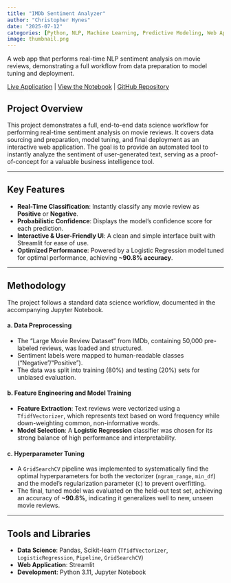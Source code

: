 ```yaml
---
title: "IMDb Sentiment Analyzer"
author: "Christopher Hynes"
date: "2025-07-12"
categories: [Python, NLP, Machine Learning, Predictive Modeling, Web App]
image: thumbnail.png
---
```


A web app that performs real-time NLP sentiment analysis on movie reviews, demonstrating a full workflow from data preparation to model tuning and deployment.

<i class="fa-solid fa-arrow-up-right-from-square"></i> [Live Application](https://imdb-sentiment-prediction.streamlit.app/) |
<i class="fa-solid fa-file-code"></i> [View the Notebook](imdb-sentiment.ipynb) |
<i class="fa-brands fa-github"></i> [GitHub Repository](https://github.com/hynesc/imdb-sentiment)

## Project Overview

This project demonstrates a full, end-to-end data science workflow for performing real-time sentiment analysis on movie reviews. It covers data sourcing and preparation, model tuning, and final deployment as an interactive web application. The goal is to provide an automated tool to instantly analyze the sentiment of user-generated text, serving as a proof-of-concept for a valuable business intelligence tool.

---

## Key Features

-   **Real-Time Classification**: Instantly classify any movie review as **Positive** or **Negative**.
-   **Probabilistic Confidence**: Displays the model's confidence score for each prediction.
-   **Interactive & User-Friendly UI**: A clean and simple interface built with Streamlit for ease of use.
-   **Optimized Performance**: Powered by a Logistic Regression model tuned for optimal performance, achieving **~90.8% accuracy**.

---

## Methodology

The project follows a standard data science workflow, documented in the accompanying Jupyter Notebook.

#### a. Data Preprocessing
-   The "Large Movie Review Dataset" from IMDb, containing 50,000 pre-labeled reviews, was loaded and structured.
-   Sentiment labels were mapped to human-readable classes ("Negative"/"Positive").
-   The data was split into training (80%) and testing (20%) sets for unbiased evaluation.

#### b. Feature Engineering and Model Training
-   **Feature Extraction**: Text reviews were vectorized using a `TfidfVectorizer`, which represents text based on word frequency while down-weighting common, non-informative words.
-   **Model Selection**: A **Logistic Regression** classifier was chosen for its strong balance of high performance and interpretability.

#### c. Hyperparameter Tuning
-   A `GridSearchCV` pipeline was implemented to systematically find the optimal hyperparameters for both the vectorizer (`ngram_range`, `min_df`) and the model's regularization parameter (`C`) to prevent overfitting.
-   The final, tuned model was evaluated on the held-out test set, achieving an accuracy of **~90.8%**, indicating it generalizes well to new, unseen movie reviews.

---

## Tools and Libraries

-   **Data Science**: Pandas, Scikit-learn (`TfidfVectorizer`, `LogisticRegression`, `Pipeline`, `GridSearchCV`)
-   **Web Application**: Streamlit
-   **Development**: Python 3.11, Jupyter Notebook
